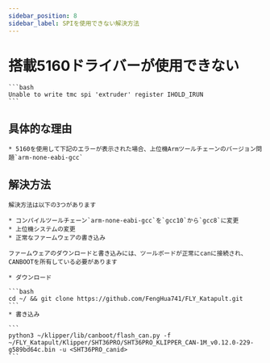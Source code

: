 ```yaml
---
sidebar_position: 8
sidebar_label: SPIを使用できない解決方法
---
```


# 搭載5160ドライバーが使用できない

    ```bash
    Unable to write tmc spi 'extruder' register IHOLD_IRUN
    ```

## 具体的な理由

    * 5160を使用して下記のエラーが表示された場合、上位機Armツールチェーンのバージョン問題`arm-none-eabi-gcc`

## 解決方法
    解決方法は以下の3つがあります

    * コンパイルツールチェーン`arm-none-eabi-gcc`を`gcc10`から`gcc8`に変更
    * 上位機システムの変更
    * 正常なファームウェアの書き込み

    ファームウェアのダウンロードと書き込みには、ツールボードが正常にcanに接続され、CANBOOTを所有している必要があります

    * ダウンロード

    ```bash
    cd ~/ && git clone https://github.com/FengHua741/FLY_Katapult.git
    ```
    * 書き込み

    ```
    python3 ~/klipper/lib/canboot/flash_can.py -f ~/FLY_Katapult/Klipper/SHT36PRO/SHT36PRO_KLIPPER_CAN-1M_v0.12.0-229-g589bd64c.bin -u <SHT36PRO_canid>
    ```